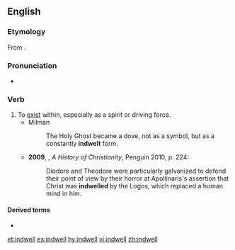 ==English==
===Etymology===
From {{prefix|in|dwell|lang=en}}.

===Pronunciation===
*{{a|UK}} {{IPA|/ɪnˈdwɛl/|lang=en}}

===Verb===
{{en-verb|indwells|indwelling|'''[[indwelled]]''' or '''[[indwelt]]'''}}

# To [[exist]] within, especially as a spirit or driving force.
#* Milman
#*: The Holy Ghost became a dove, not as a symbol, but as a constantly '''indwelt''' form.
#*'''2009''', {{w|Diarmaid MacCulloch}}, ''A History of Christianity'', Penguin 2010, p. 224:
#*:Diodore and Theodore were particularly galvanized to defend their point of view by their horror at Apollinaris's assertion that Christ was '''indwelled''' by the Logos, which replaced a human mind in him.

====Derived terms====
* {{l|en|indwelling}}

[[et:indwell]]
[[es:indwell]]
[[hy:indwell]]
[[vi:indwell]]
[[zh:indwell]]
